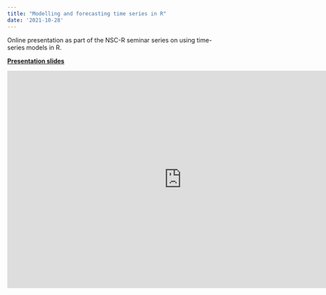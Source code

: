 ```yaml
---
title: "Modelling and forecasting time series in R"
date: '2021-10-28'
---
```


Online presentation as part of the NSC-R seminar series on using time-series models in R.

[**Presentation slides**](https://lesscrime.info/slides/time-series-models-nscr/)

```{=html}
<iframe src="https://lesscrime.info/slides/time-series-models-nscr/" width="800" height="500" allowfullscreen frameborder="0"></iframe>
```
